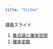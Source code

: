```yaml
---
title: "Slides"
---
```


講義スライド

1. [集合論と確率空間](slides/01_probability.qmd){target="_blank"}
1. [確率変数](slides/02_rv.qmd){target="_blank"}
